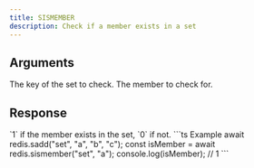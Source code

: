 ```yaml
---
title: SISMEMBER
description: Check if a member exists in a set
---
```


## Arguments

<ParamField body="key" type="string" required>
  The key of the set to check.
</ParamField>

<ParamField body="member" type="TMember">
  The member to check for.
</ParamField>


## Response

<ResponseField type="0 | 1" required>
  `1` if the member exists in the set, `0` if not.
</ResponseField>

<RequestExample>
```ts Example 
await redis.sadd("set", "a", "b", "c"); 
const isMember =  await redis.sismember("set", "a");
console.log(isMember); // 1
```

</RequestExample>
